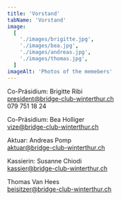 ```yaml
---
title: 'Vorstand'
tabName: 'Vorstand'
image:
  [
    './images/brigitte.jpg',
    './images/bea.jpg',
    './images/andreas.jpg',
    './images/thomas.jpg',
  ]
imageAlt: 'Photos of the memebers'
---
```


Co-Präsidium: Brigitte Ribi  
[president@bridge-club-winterthur.ch](mailto:president@bridge-club-winterthur.ch)  
079 751 18 24

Co-Präsidium: Bea Holliger  
[vize@bridge-club-winterthur.ch](mailto:vize@bridge-club-winterthur.ch)

Aktuar: Andreas Pomp  
[aktuar@bridge-club-winterthur.ch](mailto:aktuar@bridge-club-winterthur.ch)

Kassierin: Susanne Chiodi  
[kassier@bridge-club-winterthur.ch](mailto:kassier@bridge-club-winterthur.ch)

Thomas Van Hees  
[beisitzer@bridge-club-winterthur.ch](mailto:beisitzer@bridge-club-winterthur.ch)
